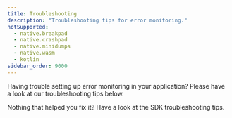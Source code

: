 ```yaml
---
title: Troubleshooting
description: "Troubleshooting tips for error monitoring."
notSupported:
  - native.breakpad
  - native.crashpad
  - native.minidumps
  - native.wasm
  - kotlin
sidebar_order: 9000
---
```


Having trouble setting up error monitoring in your application? Please have a look at our troubleshooting tips below.

<PageGrid />

Nothing that helped you fix it? Have a look at the <PlatformLink to="/troubleshooting/">SDK troubleshooting</PlatformLink> tips.
